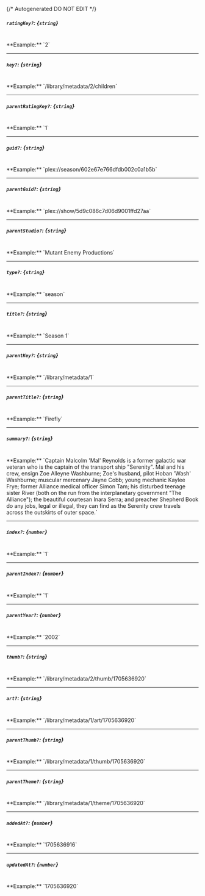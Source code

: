 {/* Autogenerated DO NOT EDIT  */}
##### `ratingKey?`: *{`string`}*
<br/>
**Example:** `2`

---
##### `key?`: *{`string`}*
<br/>
**Example:** `/library/metadata/2/children`

---
##### `parentRatingKey?`: *{`string`}*
<br/>
**Example:** `1`

---
##### `guid?`: *{`string`}*
<br/>
**Example:** `plex://season/602e67e766dfdb002c0a1b5b`

---
##### `parentGuid?`: *{`string`}*
<br/>
**Example:** `plex://show/5d9c086c7d06d9001ffd27aa`

---
##### `parentStudio?`: *{`string`}*
<br/>
**Example:** `Mutant Enemy Productions`

---
##### `type?`: *{`string`}*
<br/>
**Example:** `season`

---
##### `title?`: *{`string`}*
<br/>
**Example:** `Season 1`

---
##### `parentKey?`: *{`string`}*
<br/>
**Example:** `/library/metadata/1`

---
##### `parentTitle?`: *{`string`}*
<br/>
**Example:** `Firefly`

---
##### `summary?`: *{`string`}*
<br/>
**Example:** `Captain Malcolm 'Mal' Reynolds is a former galactic war veteran who is the captain of the transport ship "Serenity". Mal and his crew, ensign Zoe Alleyne Washburne; Zoe's husband, pilot Hoban 'Wash' Washburne; muscular mercenary Jayne Cobb; young mechanic Kaylee Frye; former Alliance medical officer Simon Tam; his disturbed teenage sister River (both on the run from the interplanetary government "The Alliance"); the beautiful courtesan Inara Serra; and preacher Shepherd Book do any jobs, legal or illegal, they can find as the Serenity crew travels across the outskirts of outer space.`

---
##### `index?`: *{`number`}*
<br/>
**Example:** `1`

---
##### `parentIndex?`: *{`number`}*
<br/>
**Example:** `1`

---
##### `parentYear?`: *{`number`}*
<br/>
**Example:** `2002`

---
##### `thumb?`: *{`string`}*
<br/>
**Example:** `/library/metadata/2/thumb/1705636920`

---
##### `art?`: *{`string`}*
<br/>
**Example:** `/library/metadata/1/art/1705636920`

---
##### `parentThumb?`: *{`string`}*
<br/>
**Example:** `/library/metadata/1/thumb/1705636920`

---
##### `parentTheme?`: *{`string`}*
<br/>
**Example:** `/library/metadata/1/theme/1705636920`

---
##### `addedAt?`: *{`number`}*
<br/>
**Example:** `1705636916`

---
##### `updatedAt?`: *{`number`}*
<br/>
**Example:** `1705636920`


